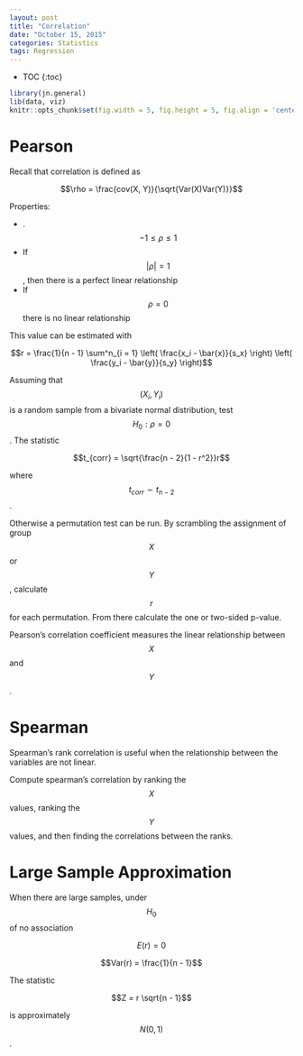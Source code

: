 ```yaml
---
layout: post
title: "Correlation"
date: "October 15, 2015"
categories: Statistics
tags: Regression
---
```


* TOC
{:toc}

```r
library(jn.general)
lib(data, viz)
knitr::opts_chunk$set(fig.width = 5, fig.height = 5, fig.align = 'center')
```

# Pearson

Recall that correlation is defined as

$$\rho = \frac{cov(X, Y)}{\sqrt{Var(X)Var(Y)}}$$

Properties:

* .$$-1 \le \rho \le 1$$
* If $$\vert \rho \vert = 1$$, then there is a perfect linear relationship
* If $$\rho = 0$$ there is no linear relationship

This value can be estimated with 

$$r = \frac{1}{n - 1} \sum^n_{i = 1} \left( \frac{x_i - \bar{x}}{s_x} \right) \left( \frac{y_i - \bar{y}}{s_y} \right)$$

Assuming that $$(X_i, Y_i)$$ is a random sample from a bivariate normal distribution, test $$H_0: \rho = 0$$. The statistic

$$t_{corr} = \sqrt{\frac{n - 2}{1 - r^2}}r$$

where $$t_{corr} \sim t_{n - 2}$$. 

Otherwise a permutation test can be run. By scrambling the assignment of group $$X$$ or $$Y$$, calculate $$r$$ for each permutation. From there calculate the one or two-sided p-value. 

Pearson's correlation coefficient measures the linear relationship between $$X$$ and $$Y$$. 

# Spearman
Spearman's rank correlation is useful when the relationship between the variables are not linear. 

Compute spearman's correlation by ranking the $$X$$ values, ranking the $$Y$$ values, and then finding the correlations between the ranks. 

# Large Sample Approximation

When there are large samples, under $$H_0$$ of no association

$$E(r) = 0$$

$$Var(r) = \frac{1}{n - 1}$$

The statistic 

$$Z = r \sqrt{n - 1}$$

is approximately $$N(0, 1)$$.

